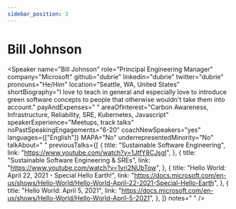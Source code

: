 ```yaml
---
sidebar_position: 3
---
```



# Bill Johnson

<Speaker
  name="Bill Johnson"
  role="Principal Engineering Manager"
  company="Microsoft"
  github="dubrie"
  linkedin="dubrie"
  twitter="dubrie"
  pronouns="He/Him"
  location="Seattle, WA, United States"
  shortBiography="I love to teach in general and especially love to introduce green software concepts to people that otherwise wouldn't take them into account."
  payAndExpenses=" "
  areaOfInterest="Carbon Awareness, Infrastructure, Reliability, SRE, Kubernetes, Javascript"
  speakerExperience="Meetups, track talks"
  noPastSpeakingEngagements="6-20"
  coachNewSpeakers="yes"
  languages={["English"]}
  MAPA="No"
  underrepresentedMinority="No"
  talkAbout=" "
  previousTalks={[
    {
      title: "Sustainable Software Engineering",
      link: "https://www.youtube.com/watch?v=1JtfY8CJsgI",
    },
    {
      title: "Sustainable Software Engineering & SREs",
      link: "https://www.youtube.com/watch?v=1yri2NUbTow",
    },
    {
      title: "Hello World: April 22, 2021 - Special Hello Earth!",
      link: "https://docs.microsoft.com/en-us/shows/Hello-World/Hello-World-April-22-2021-Special-Hello-Earth",
    },
    {
      title: "Hello World: April 5, 2021",
      link: "https://docs.microsoft.com/en-us/shows/Hello-World/Hello-World-April-5-2021",
    },
  ]}
  notes=" "
/>
